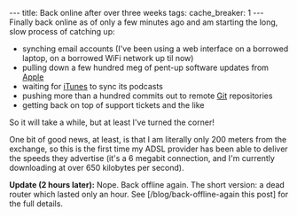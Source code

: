 ---
title: Back online after over three weeks
tags:
cache_breaker: 1
---
Finally back online as of only a few minutes ago and am starting the long, slow process of catching up:

* synching email accounts (I've been using a web interface on a borrowed laptop, on a borrowed WiFi network up til now)
* pulling down a few hundred meg of pent-up software updates from [[Apple]]
* waiting for [[iTunes]] to sync its podcasts
* pushing more than a hundred commits out to remote [[Git]] repositories
* getting back on top of support tickets and the like

So it will take a while, but at least I've turned the corner!

One bit of good news, at least, is that I am literally only 200 meters from the exchange, so this is the first time my ADSL provider has been able to deliver the speeds they advertise (it's a 6 megabit connection, and I'm currently downloading at over 650 kilobytes per second).

'''Update (2 hours later):''' Nope. Back offline again. The short version: a dead router which lasted only an hour. See [/blog/back-offline-again this post] for the full details.
